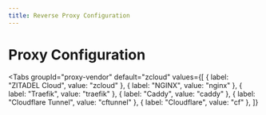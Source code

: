 ```yaml
---
title: Reverse Proxy Configuration
---
```



# Proxy Configuration

<Tabs
  groupId="proxy-vendor"
  default="zcloud"
  values={[
    { label: "ZITADEL Cloud", value: "zcloud" },
    { label: "NGINX", value: "nginx" },
    { label: "Traefik", value: "traefik" },
    { label: "Caddy", value: "caddy" },
    { label: "Cloudflare Tunnel", value: "cftunnel" },
    { label: "Cloudflare", value: "cf" },
  ]}
>
  <TabItem value="zcloud">
    <Zcloud />
    <More />
  </TabItem>
  <TabItem value="nginx">
    <Nginx />
    <More />
  </TabItem>
  <TabItem value="traefik">
    <Traefik />
    <More />
  </TabItem>
  <TabItem value="caddy">
    <Caddy />
    <More />
  </TabItem>
  <TabItem value="cftunnel">
    <Cftunnel />
    <More />
  </TabItem>
  <TabItem value="cf">
    <Cloudflare />
    <More />
  </TabItem>
</Tabs>
